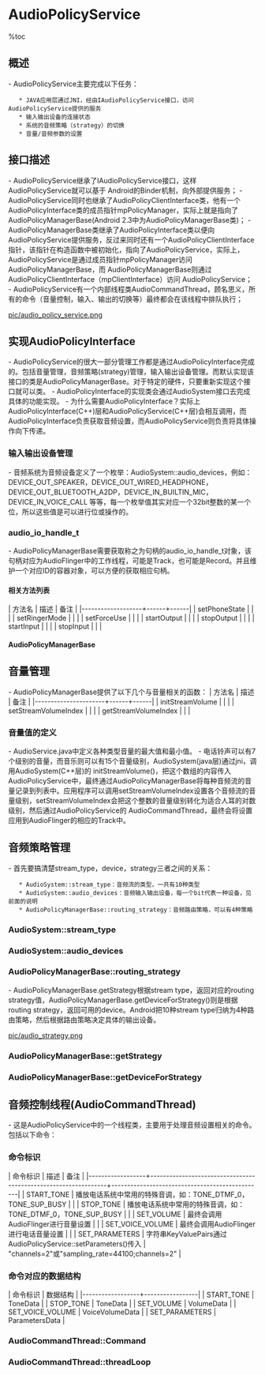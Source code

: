 = AudioPolicyService =

%toc

== 概述 ==
- AudioPolicyService主要完成以下任务：
    * JAVA应用层通过JNI，经由IAudioPolicyService接口，访问AudioPolicyService提供的服务
    * 输入输出设备的连接状态
    * 系统的音频策略（strategy）的切换
    * 音量/音频参数的设置

== 接口描述 ==
- AudioPolicyService继承了IAudioPolicyService接口，这样AudioPolicyService就可以基于 Android的Binder机制，向外部提供服务；
- AudioPolicyService同时也继承了AudioPolicyClientInterface类，他有一个 AudioPolicyInterface类的成员指针mpPolicyManager，实际上就是指向了AudioPolicyManagerBase(Android 2.3中为AudioPolicyManagerBase类)；
- AudioPolicyManagerBase类继承了AudioPolicyInterface类以便向AudioPolicyService提供服务，反过来同时还有一个AudioPolicyClientInterface指针，该指针在构造函数中被初始化，指向了AudioPolicyService，实际上，AudioPolicyService是通过成员指针mpPolicyManager访问AudioPolicyManagerBase，而 AudioPolicyManagerBase则通过AudioPolicyClientInterface（mpClientInterface）访问 AudioPolicyService；
- AudioPolicyService有一个内部线程类AudioCommandThread，顾名思义，所有的命令（音量控制，输入、输出的切换等）最终都会在该线程中排队执行；

[[pic/audio_policy_service.png]]

== 实现AudioPolicyInterface ==
- AudioPolicyService的很大一部分管理工作都是通过AudioPolicyInterface完成的。包括音量管理，音频策略(strategy)管理，输入输出设备管理。而默认实现该接口的类是AudioPolicyManagerBase。对于特定的硬件，只要重新实现这个接口就可以类。
- AudioPolicyInterface的实现类会通过AudioSystem接口去完成具体的功能实现。
- 为什么需要AudioPolicyInterface？实际上AudioPolicyInterface(C++)层和AudioPolicyService(C++层)会相互调用，而AudioPolicyInterface负责获取音频设置，而AudioPolicyService则负责将具体操作向下传递。

=== 输入输出设备管理 ===
- 音频系统为音频设备定义了一个枚举：AudioSystem::audio_devices，例如：DEVICE_OUT_SPEAKER，DEVICE_OUT_WIRED_HEADPHONE，DEVICE_OUT_BLUETOOTH_A2DP，DEVICE_IN_BUILTIN_MIC，DEVICE_IN_VOICE_CALL 等等，每一个枚举值其实对应一个32bit整数的某一个位，所以这些值是可以进行位或操作的。

=== audio_io_handle_t ===
- AudioPolicyManagerBase需要获取称之为句柄的audio_io_handle_t对象，该句柄对应为AudioFlinger中的工作线程，可能是Track，也可能是Record。并且维护一个对应ID的容器对象，可以方便的获取相应句柄。

{{{class="brush:c++"
audio_io_handle_t mHardwareOutput;          // hardware output handler
audio_io_handle_t mA2dpOutput;              // A2DP output handler
audio_io_handle_t mDuplicatedOutput;        // duplicated output handler: outputs to hardware and A2DP.
KeyedVector<audio_io_handle_t, AudioOutputDescriptor *> mOutputs;   // list of output descriptors
KeyedVector<audio_io_handle_t, AudioInputDescriptor *> mInputs;     // list of input descriptors
}}}
==== 相关方法列表 ====
| 方法名            | 描述 | 备注 |
|-------------------+------+------|
| setPhoneState     |      |      |
| setRingerMode     |      |      |
| setForceUse       |      |      |
| startOutput       |      |      |
| stopOutput        |      |      |
| startInput        |      |      |
| stopInput         |      |      |

==== AudioPolicyManagerBase ====
{{{class="brush:c++"
AudioPolicyManagerBase::AudioPolicyManagerBase(AudioPolicyClientInterface *clientInterface)
    : mPhoneState(AudioSystem::MODE_NORMAL), mRingerMode(0),
    mMusicStopTime(0), mLimitRingtoneVolume(false), mLastVoiceVolume(-1.0f),
    mTotalEffectsCpuLoad(0), mTotalEffectsMemory(0),
    mA2dpSuspended(false)
{
    mpClientInterface = clientInterface;
    for (int i = 0; i < AudioSystem::NUM_FORCE_USE; i++) {
        mForceUse[i] = AudioSystem::FORCE_NONE;
    }

    // 通过枚举值定义音频设备
    mAvailableOutputDevices = AudioSystem::DEVICE_OUT_EARPIECE |
                        AudioSystem::DEVICE_OUT_SPEAKER;
    mAvailableInputDevices = AudioSystem::DEVICE_IN_BUILTIN_MIC;
    
    ......
    // 打开输出设备
    AudioOutputDescriptor *outputDesc = new AudioOutputDescriptor();
    outputDesc->mDevice = (uint32_t)AudioSystem::DEVICE_OUT_SPEAKER;
    mHardwareOutput = mpClientInterface->openOutput(&outputDesc->mDevice,
                                    &outputDesc->mSamplingRate,
                                    &outputDesc->mFormat,
                                    &outputDesc->mChannels,
                                    &outputDesc->mLatency,
                                    outputDesc->mFlags);

    // 设置device
    if (mHardwareOutput == 0) {
    } else {
        addOutput(mHardwareOutput, outputDesc);
        setOutputDevice(mHardwareOutput, (uint32_t)AudioSystem::DEVICE_OUT_SPEAKER, true);
    }

    updateDeviceForStrategy();
}
}}}

== 音量管理 ==
- AudioPolicyManagerBase提供了以下几个与音量相关的函数：
| 方法名               | 描述 | 备注 |
|----------------------+------+------|
| initStreamVolume     |      |      |
| setStreamVolumeIndex |      |      |
| getStreamVolumeIndex |      |      |

=== 音量值的定义 ===
- AudioService.java中定义各种类型音量的最大值和最小值。
- 电话铃声可以有7个级别的音量，而音乐则可以有15个音量级别，AudioSystem(java层)通过jni，调用AudioSystem(C++层)的 initStreamVolume()，把这个数组的内容传入AudioPolicyService中，最终通过AudioPolicyManagerBase将每种音频流的音量记录到列表中。应用程序可以调用setStreamVolumeIndex设置各个音频流的音量级别，setStreamVolumeIndex会把这个整数的音量级别转化为适合人耳的对数级别，然后通过AudioPolicyService的 AudioCommandThread，最终会将设置应用到AudioFlinger的相应的Track中。

{{{class="brush:java"
private int[] MAX_STREAM_VOLUME = new int[] {
    5,  // STREAM_VOICE_CALL
    7,  // STREAM_SYSTEM
    7,  // STREAM_RING
    15, // STREAM_MUSIC
    7,  // STREAM_ALARM
    7,  // STREAM_NOTIFICATION
    15, // STREAM_BLUETOOTH_SCO
    7,  // STREAM_SYSTEM_ENFORCED
    15, // STREAM_DTMF
    15  // STREAM_TTS
};
}}}

== 音频策略管理 ==
- 首先要搞清楚stream_type，device，strategy三者之间的关系：
    * AudioSystem::stream_type：音频流的类型，一共有10种类型
    * AudioSystem::audio_devices：音频输入输出设备，每一个bit代表一种设备，见前面的说明
    * AudioPolicyManagerBase::routing_strategy：音频路由策略，可以有4种策略

=== AudioSystem::stream_type ===
{{{class="brush:c++"
enum stream_type {
    DEFAULT          =-1,
    VOICE_CALL       = 0,
    SYSTEM           = 1,
    RING             = 2,
    MUSIC            = 3,
    ALARM            = 4,
    NOTIFICATION     = 5,
    BLUETOOTH_SCO    = 6,
    ENFORCED_AUDIBLE = 7, 
    DTMF             = 8,
    TTS              = 9,
    NUM_STREAM_TYPES
};
}}}

=== AudioSystem::audio_devices ===
{{{class="brush:c++"
enum audio_devices {
    // output devices
    DEVICE_OUT_EARPIECE = 0x1,
    DEVICE_OUT_SPEAKER = 0x2,
    DEVICE_OUT_WIRED_HEADSET = 0x4,
    DEVICE_OUT_WIRED_HEADPHONE = 0x8,
    DEVICE_OUT_BLUETOOTH_SCO = 0x10,
    DEVICE_OUT_BLUETOOTH_SCO_HEADSET = 0x20,
    DEVICE_OUT_BLUETOOTH_SCO_CARKIT = 0x40,
    DEVICE_OUT_BLUETOOTH_A2DP = 0x80,
    DEVICE_OUT_BLUETOOTH_A2DP_HEADPHONES = 0x100,
    DEVICE_OUT_BLUETOOTH_A2DP_SPEAKER = 0x200,
    DEVICE_OUT_AUX_DIGITAL = 0x400,
    DEVICE_OUT_FM_TRANSMIT = 0x800,
    DEVICE_OUT_LOW_POWER = 0x1000,
    DEVICE_OUT_DEFAULT = 0x8000,

    // input devices
    DEVICE_IN_COMMUNICATION = 0x10000,
    DEVICE_IN_AMBIENT = 0x20000,
    DEVICE_IN_BUILTIN_MIC = 0x40000,
    DEVICE_IN_BLUETOOTH_SCO_HEADSET = 0x80000,
    DEVICE_IN_WIRED_HEADSET = 0x100000,
    DEVICE_IN_AUX_DIGITAL = 0x200000,
    DEVICE_IN_VOICE_CALL = 0x400000,
    DEVICE_IN_BACK_MIC = 0x800000,
    DEVICE_IN_FM_ANALOG = 0x1000000,
    DEVICE_IN_DEFAULT = 0x80000000,
};
}}}

=== AudioPolicyManagerBase::routing_strategy ===
{{{class="brush:c++"
enum routing_strategy {
    STRATEGY_MEDIA,
    STRATEGY_PHONE,
    STRATEGY_SONIFICATION,
    STRATEGY_DTMF,
    NUM_STRATEGIES
};
}}}

- AudioPolicyManagerBase.getStrategy根据stream type，返回对应的routing strategy值，AudioPolicyManagerBase.getDeviceForStrategy()则是根据routing strategy，返回可用的device。Android把10种stream type归纳为4种路由策略，然后根据路由策略决定具体的输出设备。

[[pic/audio_strategy.png]]

=== AudioPolicyManagerBase::getStrategy ===
{{{class="brush:c++"
AudioPolicyManagerBase::routing_strategy AudioPolicyManagerBase::getStrategy(
        AudioSystem::stream_type stream) {
    switch (stream) {
    case AudioSystem::VOICE_CALL:
    case AudioSystem::BLUETOOTH_SCO:
        return STRATEGY_PHONE;
    case AudioSystem::RING:
    case AudioSystem::NOTIFICATION:
    case AudioSystem::ALARM:
    case AudioSystem::ENFORCED_AUDIBLE:
        return STRATEGY_SONIFICATION;
    case AudioSystem::DTMF:
        return STRATEGY_DTMF;
    default:
        LOGE("unknown stream type");
    case AudioSystem::SYSTEM:
    case AudioSystem::TTS:
    case AudioSystem::MUSIC:
        return STRATEGY_MEDIA;
    }
}
}}}

=== AudioPolicyManagerBase::getDeviceForStrategy ===
{{{class="brush:c++"
uint32_t AudioPolicyManagerBase::getDeviceForStrategy(routing_strategy strategy, bool fromCache)
{
    ...... 
    switch (strategy) {
    case STRATEGY_DTMF:
        ......
    case STRATEGY_PHONE:
        switch (mForceUse[AudioSystem::FOR_COMMUNICATION]) {
        case AudioSystem::FORCE_BT_SCO:
            ...... 
        default:    // FORCE_NONE
            ...... 
            break;
        case AudioSystem::FORCE_SPEAKER:
            ...... 
            break;
        }
        break;
    case STRATEGY_SONIFICATION:
        ...... 
    case STRATEGY_MEDIA:
        ......
         break;
    default:
        break;
    }

    return device;
}
}}}

== 音频控制线程(AudioCommandThread) ==
- 这是AudioPolicyService中的一个线程类，主要用于处理音频设置相关的命令。包括以下命令：

=== 命令标识 ===
| 命令标识         | 描述                                                           | 备注                                           |
|------------------+----------------------------------------------------------------+------------------------------------------------|
| START_TONE       | 播放电话系统中常用的特殊音调，如：TONE_DTMF_0，TONE_SUP_BUSY   |                                                |
| STOP_TONE        | 播放电话系统中常用的特殊音调，如：TONE_DTMF_0，TONE_SUP_BUSY   |                                                |
| SET_VOLUME       | 最终会调用AudioFlinger进行音量设置                             |                                                |
| SET_VOICE_VOLUME | 最终会调用AudioFlinger进行电话音量设置                         |                                                |
| SET_PARAMETERS   | 字符串KeyValuePairs通过AudioPolicyService::setParameters()传入 | "channels=2"或"sampling_rate=44100;channels=2" |

=== 命令对应的数据结构 ===
| 命令标识         | 数据结构        |
|------------------+-----------------|
| START_TONE       | ToneData        |
| STOP_TONE        | ToneData        |
| SET_VOLUME       | VolumeData      |
| SET_VOICE_VOLUME | VoiceVolumeData |
| SET_PARAMETERS   | ParametersData  |

=== AudioCommandThread::Command ===
{{{class="brush:c++"
enum {
    START_TONE,
    STOP_TONE,
    SET_VOLUME,
    SET_PARAMETERS,
    SET_VOICE_VOLUME
};
}}}

=== AudioCommandThread::threadLoop ===
{{{class="brush:c++"
bool AudioPolicyService::AudioCommandThread::threadLoop()
{
    ......
    while (!exitPending())
    {
        while(!mAudioCommands.isEmpty()) {
            if (mAudioCommands[0]->mTime <= curTime) {
                ...... 
                switch (command->mCommand) {
                case START_TONE: {
                    mLock.unlock();
                    ToneData *data = (ToneData *)command->mParam;
                    if (mpToneGenerator != NULL)
                        delete mpToneGenerator;
                    mpToneGenerator = new ToneGenerator(data->mStream, 1.0);
                    mpToneGenerator->startTone(data->mType);
                    delete data;
                    mLock.lock();
                    }break;
                case STOP_TONE: {
                    mLock.unlock();
                    if (mpToneGenerator != NULL) {
                        mpToneGenerator->stopTone();
                        delete mpToneGenerator;
                        mpToneGenerator = NULL;
                    }
                    mLock.lock();
                    }break;
                case SET_VOLUME: {
                    VolumeData *data = (VolumeData *)command->mParam;
                    command->mStatus = AudioSystem::setStreamVolume(data->mStream,
                                                                    data->mVolume,
                                                                    data->mIO);
                    if (command->mWaitStatus) {
                        command->mCond.signal();
                        mWaitWorkCV.wait(mLock);
                    }
                    delete data;
                    }break;
                case SET_PARAMETERS: {
                     ParametersData *data = (ParametersData *)command->mParam;
                     command->mStatus = AudioSystem::setParameters(data->mIO, data->mKeyValuePairs);
                     if (command->mWaitStatus) {
                         command->mCond.signal();
                         mWaitWorkCV.wait(mLock);
                     }
                     delete data;
                     }break;
                case SET_VOICE_VOLUME: {
                    VoiceVolumeData *data = (VoiceVolumeData *)command->mParam;
                    command->mStatus = AudioSystem::setVoiceVolume(data->mVolume);
                    if (command->mWaitStatus) {
                        command->mCond.signal();
                        mWaitWorkCV.wait(mLock);
                    }
                    delete data;
                    }break;
                default:
                }
                delete command;
                waitTime = INT64_MAX;
            } else {
                waitTime = mAudioCommands[0]->mTime - curTime;
                break;
            }
        }
        ......
    }
    return false;
}
}}}
